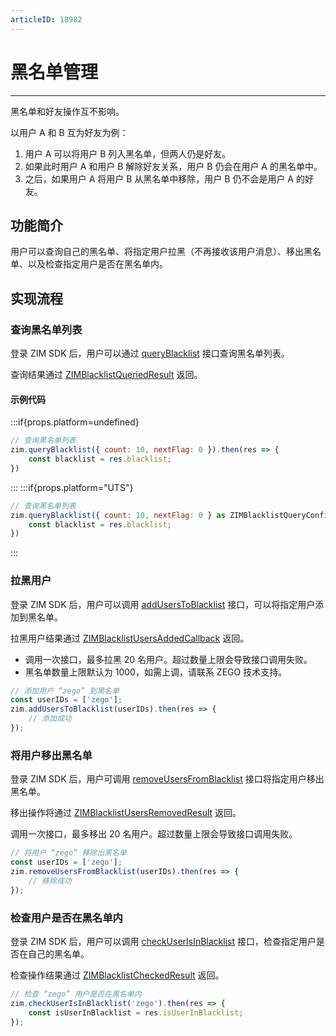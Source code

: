 ```yaml
---
articleID: 18982
---
```


# 黑名单管理

- - -

<Note title="说明">

黑名单和好友操作互不影响。   

以用户 A 和 B 互为好友为例：

1. 用户 A 可以将用户 B 列入黑名单，但两人仍是好友。
2. 如果此时用户 A 和用户 B 解除好友关系，用户 B 仍会在用户 A 的黑名单中。
3. 之后，如果用户 A 将用户 B 从黑名单中移除，用户 B 仍不会是用户 A 的好友。
</Note>

## 功能简介

用户可以查询自己的黑名单、将指定用户拉黑（不再接收该用户消息）、移出黑名单、以及检查指定用户是否在黑名单内。

## 实现流程

### 查询黑名单列表

登录 ZIM SDK 后，用户可以通过 [queryBlacklist](@queryBlacklist) 接口查询黑名单列表。

查询结果通过 [ZIMBlacklistQueriedResult](@-ZIMBlacklistQueriedResult) 返回。

#### 示例代码

:::if{props.platform=undefined}
```js title= "示例代码"
// 查询黑名单列表
zim.queryBlacklist({ count: 10, nextFlag: 0 }).then(res => {
    const blacklist = res.blacklist;
})
```
:::
:::if{props.platform="UTS"}
```js title= "示例代码"
// 查询黑名单列表
zim.queryBlacklist({ count: 10, nextFlag: 0 } as ZIMBlacklistQueryConfig).then(res => {
    const blacklist = res.blacklist;
})
```
:::

### 拉黑用户

登录 ZIM SDK 后，用户可以调用 [addUsersToBlacklist](@addUsersToBlacklist) 接口，可以将指定用户添加到黑名单。

拉黑用户结果通过 [ZIMBlacklistUsersAddedCallback](@-ZIMBlacklistUsersAddedResult) 返回。

<Warning title="注意">

- 调用一次接口，最多拉黑 20 名用户。超过数量上限会导致接口调用失败。
- 黑名单数量上限默认为 1000，如需上调，请联系 ZEGO 技术支持。
</Warning>

```js title= "示例代码"
// 添加用户 “zego” 到黑名单
const userIDs = ['zego'];
zim.addUsersToBlacklist(userIDs).then(res => {
    // 添加成功
});
```

### 将用户移出黑名单

登录 ZIM SDK 后，用户可调用 [removeUsersFromBlacklist](@removeUsersFromBlacklist) 接口将指定用户移出黑名单。

移出操作将通过 [ZIMBlacklistUsersRemovedResult](@-ZIMBlacklistUsersRemovedResult) 返回。

<Warning title="注意">
调用一次接口，最多移出 20 名用户。超过数量上限会导致接口调用失败。
</Warning>

```js title= "示例代码"
// 将用户 “zego” 移除出黑名单
const userIDs = ['zego'];
zim.removeUsersFromBlacklist(userIDs).then(res => {
    // 移除成功
});
```

### 检查用户是否在黑名单内

登录 ZIM SDK 后，用户可以调用 [checkUserIsInBlacklist](@checkUserIsInBlacklist) 接口，检查指定用户是否在自己的黑名单。

检查操作结果通过 [ZIMBlacklistCheckedResult](@-ZIMBlacklistCheckedResult) 返回。

```js title= "示例代码"
// 检查 “zego” 用户是否在黑名单内 
zim.checkUserIsInBlacklist('zego').then(res => {
    const isUserInBlacklist = res.isUserInBlacklist;
});
```
